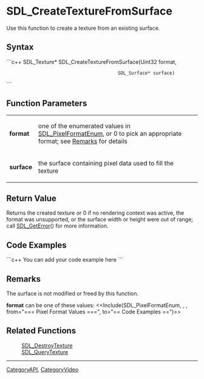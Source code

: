 <!-- pragma section-numbers off -->
<!-- pragma disable-camelcase -->

= SDL_CreateTextureFromSurface =
Use this function to create a texture from an existing surface.


== Syntax ==
```c++
SDL_Texture* SDL_CreateTextureFromSurface(Uint32       format,
                                          SDL_Surface* surface)
```

== Function Parameters ==
{|
|'''format'''
|one of the enumerated values in [[SDL_PixelFormatEnum]], or 0 to pick an appropriate format; see [[#format|Remarks]] for details
|-
|'''surface'''
|the surface containing pixel data used to fill the texture
|}

== Return Value ==
Returns the created texture or 0 if no rendering context was active, the format was unsupported, or the surface width or height were out of range; call [[SDL_GetError]]() for more information.

== Code Examples ==
```c++
You can add your code example here
```

== Remarks ==
The surface is not modified or freed by this function.

<span id="format"></span> '''format''' can be one of these values:
<<Include(SDL_PixelFormatEnum, , , from="=== Pixel Format Values ===", to="== Code Examples ==")>>

== Related Functions ==
:[[SDL_DestroyTexture]]
:[[SDL_QueryTexture]]

----
[[CategoryAPI]], [[CategoryVideo]]
